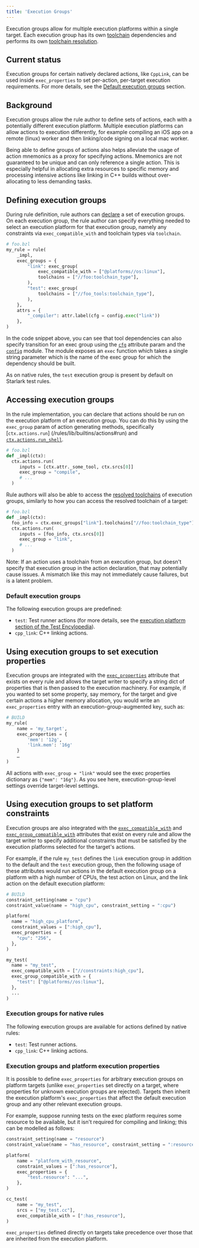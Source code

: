 ```yaml
---
title: 'Execution Groups'
---
```




Execution groups allow for multiple execution platforms within a single target.
Each execution group has its own [toolchain](/extending/toolchains) dependencies and
performs its own [toolchain resolution](/extending/toolchains#toolchain-resolution).

## Current status

Execution groups for certain natively declared actions, like `CppLink`, can be
used inside `exec_properties` to set per-action, per-target execution
requirements. For more details, see the
[Default execution groups](#exec-groups-for-native-rules) section.

## Background

Execution groups allow the rule author to define sets of actions, each with a
potentially different execution platform. Multiple execution platforms can allow
actions to execution differently, for example compiling an iOS app on a remote
(linux) worker and then linking/code signing on a local mac worker.

Being able to define groups of actions also helps alleviate the usage of action
mnemonics as a proxy for specifying actions. Mnemonics are not guaranteed to be
unique and can only reference a single action. This is especially helpful in
allocating extra resources to specific memory and processing intensive actions
like linking in C++ builds without over-allocating to less demanding tasks.

## Defining execution groups

During rule definition, rule authors can
[declare](/rules/lib/globals/bzl#exec_group)
a set of execution groups. On each execution group, the rule author can specify
everything needed to select an execution platform for that execution group,
namely any constraints via `exec_compatible_with` and toolchain types via
`toolchain`.

```python
# foo.bzl
my_rule = rule(
    _impl,
    exec_groups = {
        "link": exec_group(
            exec_compatible_with = ["@platforms//os:linux"],
            toolchains = ["//foo:toolchain_type"],
        ),
        "test": exec_group(
            toolchains = ["//foo_tools:toolchain_type"],
        ),
    },
    attrs = {
        "_compiler": attr.label(cfg = config.exec("link"))
    },
)
```

In the code snippet above, you can see that tool dependencies can also specify
transition for an exec group using the
[`cfg`](/rules/lib/toplevel/attr#label)
attribute param and the
[`config`](/rules/lib/toplevel/config)
module. The module exposes an `exec` function which takes a single string
parameter which is the name of the exec group for which the dependency should be
built.

As on native rules, the `test` execution group is present by default on Starlark
test rules.

## Accessing execution groups

In the rule implementation, you can declare that actions should be run on the
execution platform of an execution group. You can do this by using the `exec_group`
param of action generating methods, specifically [`ctx.actions.run`]
(/rules/lib/builtins/actions#run) and
[`ctx.actions.run_shell`](/rules/lib/builtins/actions#run_shell).

```python
# foo.bzl
def _impl(ctx):
  ctx.actions.run(
     inputs = [ctx.attr._some_tool, ctx.srcs[0]]
     exec_group = "compile",
     # ...
  )
```

Rule authors will also be able to access the [resolved toolchains](/extending/toolchains#toolchain-resolution)
of execution groups, similarly to how you
can access the resolved toolchain of a target:

```python
# foo.bzl
def _impl(ctx):
  foo_info = ctx.exec_groups["link"].toolchains["//foo:toolchain_type"].fooinfo
  ctx.actions.run(
     inputs = [foo_info, ctx.srcs[0]]
     exec_group = "link",
     # ...
  )
```

Note: If an action uses a toolchain from an execution group, but doesn't specify
that execution group in the action declaration, that may potentially cause
issues. A mismatch like this may not immediately cause failures, but is a latent
problem.

### Default execution groups

The following execution groups are predefined:

* `test`: Test runner actions (for more details, see
  the [execution platform section of the Test Encylopedia](/reference/test-encyclopedia#execution-platform)).
* `cpp_link`: C++ linking actions.

## Using execution groups to set execution properties

Execution groups are integrated with the
[`exec_properties`](/reference/be/common-definitions#common-attributes)
attribute that exists on every rule and allows the target writer to specify a
string dict of properties that is then passed to the execution machinery. For
example, if you wanted to set some property, say memory, for the target and give
certain actions a higher memory allocation, you would write an `exec_properties`
entry with an execution-group-augmented key, such as:

```python
# BUILD
my_rule(
    name = 'my_target',
    exec_properties = {
        'mem': '12g',
        'link.mem': '16g'
    }
    …
)
```

All actions with `exec_group = "link"` would see the exec properties
dictionary as `{"mem": "16g"}`. As you see here, execution-group-level
settings override target-level settings.

## Using execution groups to set platform constraints

Execution groups are also integrated with the
[`exec_compatible_with`](/reference/be/common-definitions#common-attributes) and
[`exec_group_compatible_with`](/reference/be/common-definitions#common-attributes)
attributes that exist on every rule and allow the target writer to specify
additional constraints that must be satisfied by the execution platforms
selected for the target's actions.

For example, if the rule `my_test` defines the `link` execution group in
addition to the default and the `test` execution group, then the following
usage of these attributes would run actions in the default execution group on
a platform with a high number of CPUs, the test action on Linux, and the link
action on the default execution platform:

```python
# BUILD
constraint_setting(name = "cpu")
constraint_value(name = "high_cpu", constraint_setting = ":cpu")

platform(
  name = "high_cpu_platform",
  constraint_values = [":high_cpu"],
  exec_properties = {
    "cpu": "256",
  },
)

my_test(
  name = "my_test",
  exec_compatible_with = ["//constraints:high_cpu"],
  exec_group_compatible_with = {
    "test": ["@platforms//os:linux"],
  },
  ...
)
```

### Execution groups for native rules

The following execution groups are available for actions defined by native
rules:

* `test`: Test runner actions.
* `cpp_link`: C++ linking actions.

### Execution groups and platform execution properties

It is possible to define `exec_properties` for arbitrary execution groups on
platform targets (unlike `exec_properties` set directly on a target, where
properties for unknown execution groups are rejected). Targets then inherit the
execution platform's `exec_properties` that affect the default execution group
and any other relevant execution groups.

For example, suppose running tests on the exec platform requires some resource
to be available, but it isn't required for compiling and linking; this can be
modelled as follows:

```python
constraint_setting(name = "resource")
constraint_value(name = "has_resource", constraint_setting = ":resource")

platform(
    name = "platform_with_resource",
    constraint_values = [":has_resource"],
    exec_properties = {
        "test.resource": "...",
    },
)

cc_test(
    name = "my_test",
    srcs = ["my_test.cc"],
    exec_compatible_with = [":has_resource"],
)
```

`exec_properties` defined directly on targets take precedence over those that
are inherited from the execution platform.
